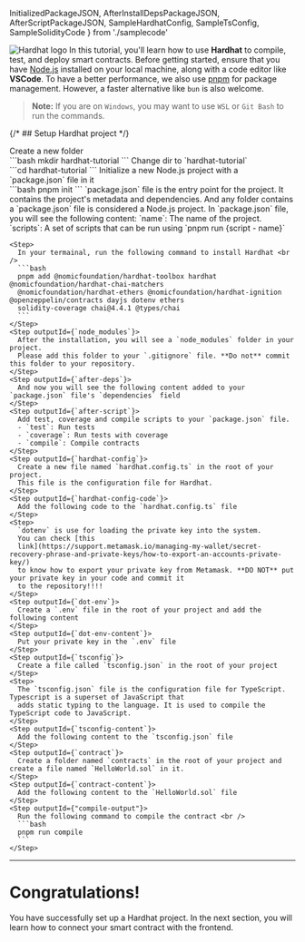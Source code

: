   InitializedPackageJSON,
  AfterInstallDepsPackageJSON,
  AfterScriptPackageJSON,
  SampleHardhatConfig, SampleTsConfig, SampleSolidityCode
} from './samplecode'


<Image
  src="/images/getting-started/hardhat.webp"
  alt="Hardhat logo"
  width={1200}
  height={1200}
  className="mx-auto"
/>
In this tutorial, you'll learn how to use **Hardhat** to compile, test, and
deploy smart contracts. Before getting started, ensure that you have
[Node.js](https://nodejs.org/en) installed on your local machine, along with a
code editor like **VSCode**. To have a better performance, we also use
[pnpm](https://pnpm.io) for package management. However, a faster alternative
like `bun` is also welcome.

> **Note:** If you are on `Windows`, you may want to use `WSL` or `Git Bash` to run the commands.

{/* ## Setup Hardhat project */}

<Tutorial>
  <Steps>
    <Step>
      Create a new folder <br />
      ```bash mkdir hardhat-tutorial ```
    </Step>
    <Step outputId="1">
      Change dir to `hardhat-tutorial` <br />
      ```cd hardhat-tutorial ```
    </Step>
    <Step outputId="2">
      Initialize a new Node.js project with a `package.json` file in it <br />
      ```bash
      pnpm init
      ```
    </Step>
    <Step>
      `package.json` file is the entry point for the project. It contains the
      project's metadata and dependencies. And any folder contains a
      `package.json` file is considered a Node.js project.
    </Step>
    <Step>In `package.json` file, you will see the following content:</Step>
    <Step outputId="name">`name`: The name of the project.</Step>
    <Step outputId="scripts">
      `scripts`: A set of scripts that can be run using `pnpm run {script - name}`
    </Step>

    <Step>
      In your termainal, run the following command to install Hardhat <br />
      ```bash
      pnpm add @nomicfoundation/hardhat-toolbox hardhat @nomicfoundation/hardhat-chai-matchers
      @nomicfoundation/hardhat-ethers @nomicfoundation/hardhat-ignition @openzeppelin/contracts dayjs dotenv ethers
      solidity-coverage chai@4.4.1 @types/chai
      ```
    </Step>
    <Step outputId={`node_modules`}>
      After the installation, you will see a `node_modules` folder in your project.
      Please add this folder to your `.gitignore` file. **Do not** commit this folder to your repository.
    </Step>
    <Step outputId={`after-deps`}>
      And now you will see the following content added to your `package.json` file's `dependencies` field
    </Step>
    <Step outputId={`after-script`}>
      Add test, coverage and compile scripts to your `package.json` file.
      - `test`: Run tests
      - `coverage`: Run tests with coverage
      - `compile`: Compile contracts
    </Step>
    <Step outputId={`hardhat-config`}>
      Create a new file named `hardhat.config.ts` in the root of your project.
      This file is the configuration file for Hardhat.
    </Step>
    <Step outputId={`hardhat-config-code`}>
      Add the following code to the `hardhat.config.ts` file
    </Step>
    <Step>
      `dotenv` is use for loading the private key into the system.
      You can check [this
      link](https://support.metamask.io/managing-my-wallet/secret-recovery-phrase-and-private-keys/how-to-export-an-accounts-private-key/)
      to know how to export your private key from Metamask. **DO NOT** put your private key in your code and commit it
      to the repository!!!!
    </Step>
    <Step outputId={`dot-env`}>
      Create a `.env` file in the root of your project and add the following content
    </Step>
    <Step outputId={`dot-env-content`}>
      Put your private key in the `.env` file
    </Step>
    <Step outputId={`tsconfig`}>
      Create a file called `tsconfig.json` in the root of your project
    </Step>
    <Step>
      The `tsconfig.json` file is the configuration file for TypeScript. Typescript is a superset of JavaScript that
      adds static typing to the language. It is used to compile the TypeScript code to JavaScript.
    </Step>
    <Step outputId={`tsconfig-content`}>
      Add the following content to the `tsconfig.json` file
    </Step>
    <Step outputId={`contract`}>
      Create a folder named `contracts` in the root of your project and create a file named `HelloWorld.sol` in it.
    </Step>
    <Step outputId={`contract-content`}>
      Add the following content to the `HelloWorld.sol` file
    </Step>
    <Step outputId={"compile-output"}>
      Run the following command to compile the contract <br />
      ```bash
      pnpm run compile
      ```
    </Step>
  </Steps>
  <Outputs>
    <Output id="1">
      <FileExplorer
        structure={{
          'hardhat-tutorial': {
            highlighted: true,
          },
        }}
      />
    </Output>
    <Output id="2">
      <FileExplorer
        structure={{
          'hardhat-tutorial': {
            'package.json': {
              highlighted: true,
              content: null,
            },
          },
        }}
      />
    </Output>
    <Output id="name">
      <CodeHighlighterComponent
        code={InitializedPackageJSON}
        language="json"
        highlightLines={[2]}
        fileName={'package.json'}
      />
    </Output>
    <Output id="scripts">
      <CodeHighlighterComponent
        code={InitializedPackageJSON}
        language="json"
        highlightLines={[6, 7, 8]}
        fileName={'package.json'}
      />
    </Output>
    <Output id="node_modules">
      <FileExplorer
        structure={{
          'hardhat-tutorial': {
            'package.json': {
              highlighted: false,
              content: null,
            },
            'node_modules': {
              highlighted: true,
            }
          },
        }}
      />
    </Output>
    <Output id="after-deps">
      <CodeHighlighterComponent
        code={AfterInstallDepsPackageJSON}
        language={"json"}
        highlightLines={[10, 11, 12, 13, 14, 15, 16, 17, 18, 19, 20, 21, 22, 23]}
        fileName={"package.json"}
      />
    </Output>
    <Output id="after-script">
      <CodeHighlighterComponent
        code={AfterScriptPackageJSON}
        language={"json"}
        highlightLines={[24, 25, 26, 27, 28]}
        fileName={"package.json"}
      />
    </Output>
    <Output id="hardhat-config">
      <FileExplorer
        structure={{
          'hardhat-tutorial': {
            'package.json': {
              highlighted: false,
              content: null,
            },
            'node_modules': {
              highlighted: false,
            },
            'hardhat.config.ts': {
              highlighted: true,
              content: null
            }
          },
        }}
      />
    </Output>
    <Output id="hardhat-config-code">
      <CodeHighlighterComponent
        code={SampleHardhatConfig}
        language="typescript"
        className="max-h-[700px] overflow-x-auto"
        fileName={"hardhat.config.ts"}
      />
    </Output>
    <Output id="dot-env">
      <FileExplorer
        structure={{
          'hardhat-tutorial': {
            'package.json': {
              highlighted: false,
              content: null,
            },
            'node_modules': {
              highlighted: false,
            },
            'hardhat.config.ts': {
              highlighted: false,
              content: null
            },
            '.env': {
              highlighted: true,
              content: null
            }
          },
        }}
      />
    </Output>
    <Output id="dot-env-content">
      <CodeHighlighterComponent
        code={`PRIVATE_KEY=YOUR_PRIVATE_KEY`}
        language="bash"
        fileName=".env"
      />
    </Output>
    <Output id="tsconfig">
      <FileExplorer
        structure={{
          'hardhat-tutorial': {
            'package.json': {
              highlighted: false,
              content: null,
            },
            'node_modules': {
              highlighted: false,
            },
            'hardhat.config.ts': {
              highlighted: false,
              content: null
            },
            '.env': {
              highlighted: false,
              content: null
            },
            "tsconfig.json": {
              highlighted: true,
              content: null
            }
          },
        }}
      />
    </Output>
    <Output id="tsconfig-content">
      <CodeHighlighterComponent
        code={SampleTsConfig}
        language="json"
        fileName="tsconfig.json"
      />
    </Output>
    <Output id="contract">
      <FileExplorer
        structure={{
          'hardhat-tutorial': {
            'package.json': {
              highlighted: false,
              content: null,
            },
            'node_modules': {
              highlighted: false,
            },
            'hardhat.config.ts': {
              highlighted: false,
              content: null
            },
            '.env': {
              highlighted: false,
              content: null
            },
            "tsconfig.json": {
              highlighted: false,
              content: null
            },
            "contracts": {
              "HelloWorld.sol": {
                highlighted: true,
                content: null
              }
            }
          },
        }}
      />
    </Output>
    <Output id="contract-content">
      <CodeHighlighterComponent
        code={SampleSolidityCode}
        language="json"
        fileName="tsconfig.json"
      />
    </Output>
    <Output id="compile-output">
     <Terminal
      lines={[
        'pnpm run compile',
        'hardhat compile',
        'Generating typings for: 1 artifacts in dir: typechain-types for target: ethers-v6',
        'Successfully generated 6 typings!',
        'Compiled 1 Solidity file successfully (evm target: paris).'
      ]}
     />
    </Output>
  </Outputs>
</Tutorial>

<div className="h-[200px]" />

---
# Congratulations!

You have successfully set up a Hardhat project. In the next section, you will learn how to connect your smart contract with the frontend.



<div className="h-[100px]" />

